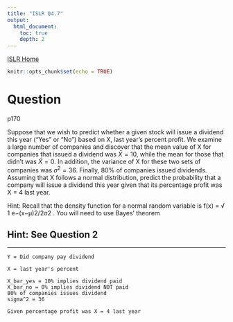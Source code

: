 ```yaml
---
title: "ISLR Q4.7"
output:
  html_document:
    toc: true
    depth: 2       
---
```

[ISLR Home](../index.html)

```r
knitr::opts_chunk$set(echo = TRUE)
```

# Question

p170

Suppose that we wish to predict whether a given stock will issue a dividend this year (“Yes” or “No”) based on X, last year’s percent profit. We examine a large number of companies and discover that the mean value of X for companies that issued a dividend was $\bar{X} = 10$, while the mean for those that didn’t was $\bar{X} = 0$. In addition, the variance of X for these two sets of companies was $\sigma^2 = 36$. Finally, 80% of companies issued dividends. Assuming that X follows a normal distribution, predict the probability that a company will issue a dividend this year given that its percentage profit was X = 4 last year.

Hint: Recall that the density function for a normal random variable is f(x) = √ 1 e−(x−μ)2/2σ2 . You will need to use Bayes’ theorem

## Hint: See Question 2

***

```
Y = Did company pay dividend

X = last year's percent

X_bar_yes = 10% implies dividend paid
X_bar_no = 0% implies dividend NOT paid
80% of companies issues dividend
sigma^2 = 36

Given percentage profit was X = 4 last year
```
